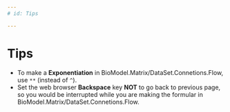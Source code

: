 ```yaml
---
# id: Tips

---
```




# Tips

- To make a **Exponentiation** in BioModel.Matrix/DataSet.Connetions.Flow, use `**` (instead of `^`).
- Set the web browser **Backspace** key **NOT** to go back to previous page, so you would be interrupted while you are making the formular in BioModel.Matrix/DataSet.Connetions.Flow.
